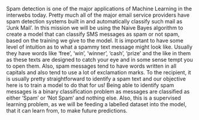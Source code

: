 Spam detection is one of the major applications of Machine Learning in the interwebs today. Pretty much all of the major email service providers have spam detection systems built in and automatically classify such mail as 'Junk Mail'. In this mission we will be using the Naive Bayes algorithm to create a model that can classify SMS messages as spam or not spam, based on the training we give to the model. It is important to have some level of intuition as to what a spammy text message might look like. Usually they have words like 'free', 'win', 'winner', 'cash', 'prize' and the like in them as these texts are designed to catch your eye and in some sense tempt you to open them. Also, spam messages tend to have words written in all capitals and also tend to use a lot of exclamation marks. To the recipient, it is usually pretty straightforward to identify a spam text and our objective here is to train a model to do that for us! Being able to identify spam messages is a binary classification problem as messages are classified as either 'Spam' or 'Not Spam' and nothing else. Also, this is a supervised learning problem, as we will be feeding a labelled dataset into the model, that it can learn from, to make future predictions.
